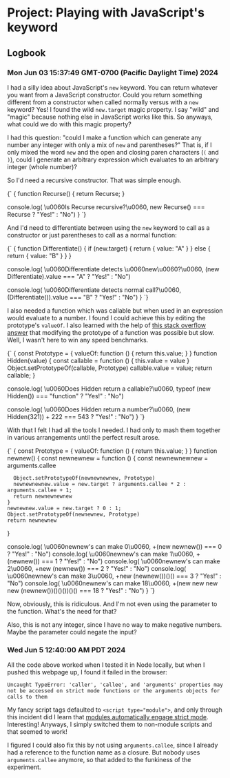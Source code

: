 # Project: Playing with JavaScript's keyword

## Logbook

### Mon Jun 03 15:37:49 GMT-0700 (Pacific Daylight Time) 2024

I had a silly idea about JavaScript's `new` keyword. You can return whatever you want from a JavaScript constructor. Could you return something different from a constructor when called normally versus with a `new` keyword? Yes! I found the wild `new.target` magic property. I say "wild" and "magic" because nothing else in JavaScript works like this. So anyways, what could we do with this magic property?

I had this question: "could I make a function which can generate any number any integer with only a mix of `new` and parentheses?" That is, if I only mixed the word `new` and the open and closing paren characters (`(` and `)`), could I generate an arbitrary expression which evaluates to an arbitrary integer (whole number)?

So I'd need a recursive constructor. That was simple enough.

<FancyScriptTag type="text/javascript">
{`
{
  function Recurse() {
    return Recurse;
  }
  
  console.log(
    \u0060Is Recurse recursive?\u0060,
    new Recurse() === Recurse ? "Yes!" : "No")
}
`}
</FancyScriptTag>

And I'd need to differentiate between using the `new` keyword to call as a constructor or just parentheses to call as a normal function:

<FancyScriptTag type="text/javascript">
{`
{
  function Differentiate() {
    if (new.target) {
      return { value: "A" }
    } else {
      return { value: "B" }
    }
  }
  
  console.log(
    \u0060Differentiate detects \\u0060new\\u0060?\u0060,
    (new Differentiate).value === "A" ? "Yes!" : "No")

  console.log(
    \u0060Differentiate detects normal call?\u0060,
    (Differentiate()).value === "B" ? "Yes!" : "No")
}
`}
</FancyScriptTag>

I also needed a function which was callable but when used in an expression would evaluate to a number. I found I could achieve this by editing the prototype's `valueOf`. I also learned with the help of [this stack overflow answer](https://stackoverflow.com/a/21807662) that modifying the prototype of a function was possible but slow. Well, I wasn't here to win any speed benchmarks.

<FancyScriptTag type="text/javascript">
{`
{
  const Prototype = { valueOf: function () { return this.value; } }
  function Hidden(value) {
    const callable = function () {
      this.value = value
    }
    Object.setPrototypeOf(callable, Prototype)
    callable.value = value;
    return callable;
  }
  
  console.log(
    \u0060Does Hidden return a callable?\u0060,
    typeof (new Hidden()) === "function" ? "Yes!" : "No")

  console.log(
    \u0060Does Hidden return a number?\u0060,
    (new Hidden(321)) + 222 === 543 ? "Yes!" : "No")
}
`}
</FancyScriptTag>

With that I felt I had all the tools I needed. I had only to mash them together in various arrangements until the perfect result arose.

<FancyScriptTag type="text/javascript">
{`
{
  const Prototype = { valueOf: function () { return this.value; } }
  function newnew() {
    const newnewnew = function () { 
      const newnewnewnew = arguments.callee

      Object.setPrototypeOf(newnewnewnew, Prototype)
      newnewnewnew.value = new.target ? arguments.callee * 2 : arguments.callee + 1;
      return newnewnewnew
    }
    newnewnew.value = new.target ? 0 : 1;
    Object.setPrototypeOf(newnewnew, Prototype)
    return newnewnew
  }
  
  console.log(
    \u0060newnew's can make 0\u0060,
    +(new newnew()) === 0 ? "Yes!" : "No")
  console.log(
    \u0060newnew's can make 1\u0060,
    +(newnew()) === 1 ? "Yes!" : "No")
  console.log(
    \u0060newnew's can make 2\u0060,
    +new (newnew()) === 2 ? "Yes!" : "No")
  console.log(
    \u0060newnew's can make 3\u0060,
    +new (newnew())()() === 3 ? "Yes!" : "No")
  console.log(
    \u0060newnew's can make 18\u0060,
    +(new new new new (newnew())()()())()() === 18 ? "Yes!" : "No")
}
`}
</FancyScriptTag>

Now, obviously, this is ridiculous. And I'm not even using the parameter to the function. What's the need for that? 

Also, this is not any integer, since I have no way to make negative numbers. Maybe the parameter could negate the input?

### Wed Jun  5 12:40:00 AM PDT 2024

All the code above worked when I tested it in Node locally, but when I pushed this webpage up, I found it failed in the browser:

```
Uncaught TypeError: 'caller', 'callee', and 'arguments' properties may not be accessed on strict mode functions or the arguments objects for calls to them
```

My fancy script tags defaulted to `<script type="module">`, and only through this incident did I learn that [modules automatically engage strict mode](https://developer.mozilla.org/en-US/docs/Web/JavaScript/Reference/Strict_mode#strict_mode_for_modules). Interesting! Anyways, I simply switched them to non-module scripts and that seemed to work!

I figured I could also fix this by not using `arguments.callee`, since I already had a reference to the function name as a closure. But nobody uses `arguments.callee` anymore, so that added to the funkiness of the experiment.
